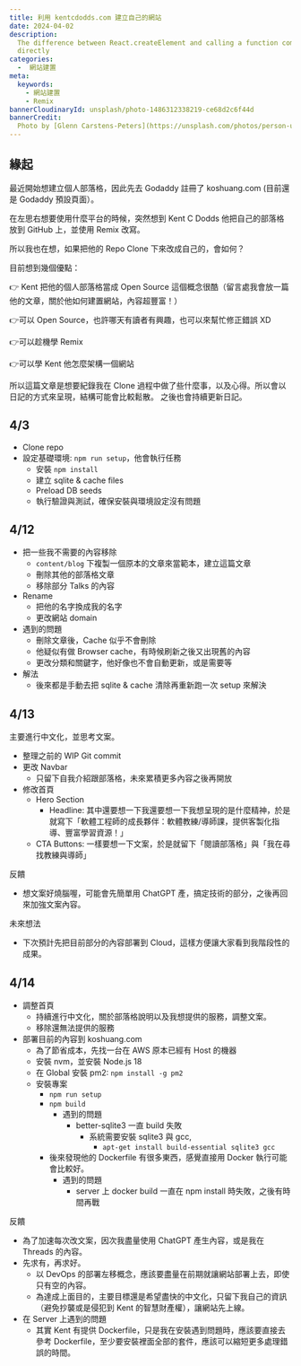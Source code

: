 ```yaml
---
title: 利用 kentcdodds.com 建立自己的網站
date: 2024-04-02
description:
  The difference between React.createElement and calling a function component
  directly
categories:
  -  網站建置
meta:
  keywords:
    - 網站建置
    - Remix
bannerCloudinaryId: unsplash/photo-1486312338219-ce68d2c6f44d
bannerCredit:
  Photo by [Glenn Carstens-Peters](https://unsplash.com/photos/person-using-macbook-pro-npxXWgQ33ZQ)
---
```


## 緣起

最近開始想建立個人部落格，因此先去 Godaddy 註冊了 koshuang.com (目前還是 Godaddy 預設頁面）。

在左思右想要使用什麼平台的時候，突然想到 Kent C Dodds 他把自己的部落格放到 GitHub 上，並使用 Remix 改寫。

所以我也在想，如果把他的 Repo Clone 下來改成自己的，會如何？

目前想到幾個優點：

👉 Kent 把他的個人部落格當成 Open Source 這個概念很酷（留言處我會放一篇他的文章，關於他如何建置網站，內容超豐富！）

👉可以 Open Source，也許哪天有讀者有興趣，也可以來幫忙修正錯誤 XD

👉可以趁機學 Remix

👉可以學 Kent 他怎麼架構一個網站

所以這篇文章是想要紀錄我在 Clone 過程中做了些什麼事，以及心得。所以會以日記的方式來呈現，結構可能會比較鬆散。
之後也會持續更新日記。

## 4/3

- Clone repo
- 設定基礎環境: `npm run setup`，他會執行任務
  - 安裝 `npm install`
  - 建立 sqlite & cache files
  - Preload DB seeds
  - 執行驗證與測試，確保安裝與環境設定沒有問題

## 4/12

- 把一些我不需要的內容移除
  - `content/blog` 下複製一個原本的文章來當範本，建立這篇文章
  - 刪除其他的部落格文章
  - 移除部分 Talks 的內容
- Rename
  - 把他的名字換成我的名字
  - 更改網站 domain
- 遇到的問題
  - 刪除文章後，Cache 似乎不會刪除
  - 他疑似有做 Browser cache，有時候刷新之後又出現舊的內容
  - 更改分類和關鍵字，他好像也不會自動更新，或是需要等
- 解法
  - 後來都是手動去把 sqlite & cache 清除再重新跑一次 setup 來解決

## 4/13

主要進行中文化，並思考文案。

- 整理之前的 WIP Git commit
- 更改 Navbar
  - 只留下自我介紹跟部落格，未來累積更多內容之後再開放
- 修改首頁
  - Hero Section
    - Headline: 其中還要想一下我還要想一下我想呈現的是什麼精神，於是就寫下「軟體工程師的成長夥伴：軟體教練/導師課，提供客製化指導、豐富學習資源！」
  - CTA Buttons: 一樣要想一下文案，於是就留下「閱讀部落格」與「我在尋找教練與導師」

反饋

- 想文案好燒腦喔，可能會先簡單用 ChatGPT 產，搞定技術的部分，之後再回來加強文案內容。

未來想法

- 下次預計先把目前部分的內容部署到 Cloud，這樣方便讓大家看到我階段性的成果。

## 4/14

- 調整首頁
  - 持續進行中文化，關於部落格說明以及我想提供的服務，調整文案。
  - 移除還無法提供的服務
- 部署目前的內容到 koshuang.com
  - 為了節省成本，先找一台在 AWS 原本已經有 Host 的機器
  - 安裝 nvm，並安裝 Node.js 18
  - 在 Global 安裝 pm2: `npm install -g pm2`
  - 安裝專案
    - `npm run setup`
    - `npm build`
      - 遇到的問題
        - better-sqlite3 一直 build 失敗
          - 系統需要安裝 sqlite3 與 gcc,
            - `apt-get install build-essential sqlite3 gcc`
    - 後來發現他的 Dockerfile 有很多東西，感覺直接用 Docker 執行可能會比較好。
      - 遇到的問題
        - server 上 docker build 一直在 npm install 時失敗，之後有時間再戰

反饋

- 為了加速每次改文案，因次我盡量使用 ChatGPT 產生內容，或是我在 Threads 的內容。
- 先求有，再求好。
  - 以 DevOps 的部署左移概念，應該要盡量在前期就讓網站部署上去，即使只有空的內容。
  - 為達成上面目的，主要目標還是希望盡快的中文化，只留下我自己的資訊（避免抄襲或是侵犯到 Kent 的智慧財產權），讓網站先上線。
- 在 Server 上遇到的問題
  - 其實 Kent 有提供 Dockerfile，只是我在安裝遇到問題時，應該要直接去參考 Dockerfile，至少要安裝裡面全部的套件，應該可以縮短更多處理錯誤的時間。
